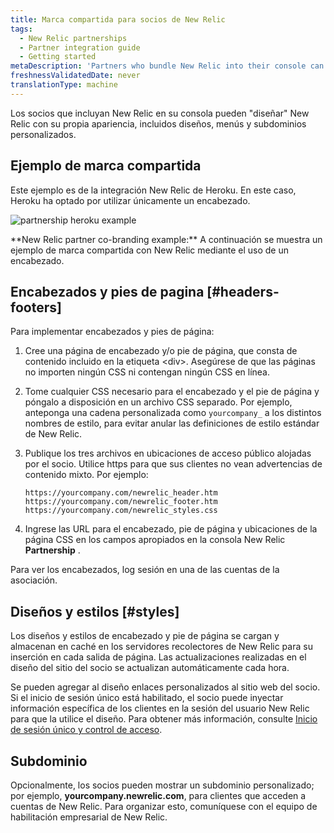```yaml
---
title: Marca compartida para socios de New Relic
tags:
  - New Relic partnerships
  - Partner integration guide
  - Getting started
metaDescription: 'Partners who bundle New Relic into their console can use co-branding, including customized layouts, menus, and sub-domains.'
freshnessValidatedDate: never
translationType: machine
---
```



Los socios que incluyan New Relic en su consola pueden "diseñar" New Relic con su propia apariencia, incluidos diseños, menús y subdominios personalizados.

## Ejemplo de marca compartida

Este ejemplo es de la integración New Relic de Heroku. En este caso, Heroku ha optado por utilizar únicamente un encabezado.

<img
  title="partnership heroku example"
  alt="partnership heroku example"
  src={partnershipHerokuNewRelicCobranding}
/>

<figcaption>
  <DNT>**New Relic partner co-branding example:**</DNT> A continuación se muestra un ejemplo de marca compartida con New Relic mediante el uso de un encabezado.
</figcaption>

## Encabezados y pies de pagina [#headers-footers]

Para implementar encabezados y pies de página:

1. Cree una página de encabezado y/o pie de página, que consta de contenido incluido en la etiqueta &lt;div>. Asegúrese de que las páginas no importen ningún CSS ni contengan ningún CSS en línea.

2. Tome cualquier CSS necesario para el encabezado y el pie de página y póngalo a disposición en un archivo CSS separado. Por ejemplo, anteponga una cadena personalizada como `yourcompany_` a los distintos nombres de estilo, para evitar anular las definiciones de estilo estándar de New Relic.

3. Publique los tres archivos en ubicaciones de acceso público alojadas por el socio. Utilice https para que sus clientes no vean advertencias de contenido mixto. Por ejemplo:

   ```
   https://yourcompany.com/newrelic_header.htm
   https://yourcompany.com/newrelic_footer.htm
   https://yourcompany.com/newrelic_styles.css
   ```

4. Ingrese las URL para el encabezado, pie de página y ubicaciones de la página CSS en los campos apropiados en la consola New Relic <DNT>**Partnership**</DNT> .

<Callout variant="tip">
  Para ver los encabezados, log sesión en una de las cuentas de la asociación.
</Callout>

## Diseños y estilos [#styles]

Los diseños y estilos de encabezado y pie de página se cargan y almacenan en caché en los servidores recolectores de New Relic para su inserción en cada salida de página. Las actualizaciones realizadas en el diseño del sitio del socio se actualizan automáticamente cada hora.

Se pueden agregar al diseño enlaces personalizados al sitio web del socio. Si el inicio de sesión único está habilitado, el socio puede inyectar información específica de los clientes en la sesión del usuario New Relic para que la utilice el diseño. Para obtener más información, consulte [Inicio de sesión único y control de acceso](/docs/accounts-partnerships/partnerships/partner-integration-guide/single-sign-access-control).

## Subdominio

Opcionalmente, los socios pueden mostrar un subdominio personalizado; por ejemplo, <DNT>**yourcompany.newrelic.com**</DNT>, para clientes que acceden a cuentas de New Relic. Para organizar esto, comuníquese con el equipo de habilitación empresarial de New Relic.